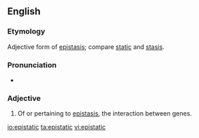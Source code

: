==English==

===Etymology===
Adjective form of [[epistasis]]; compare [[static]] and [[stasis]].

===Pronunciation===
* {{rhymes|ætɪk|lang=en}}

===Adjective===
{{en-adj|-}}

# {{context|genetics|lang=en}} Of or pertaining to [[epistasis]], the interaction between genes.

[[io:epistatic]]
[[ta:epistatic]]
[[vi:epistatic]]
